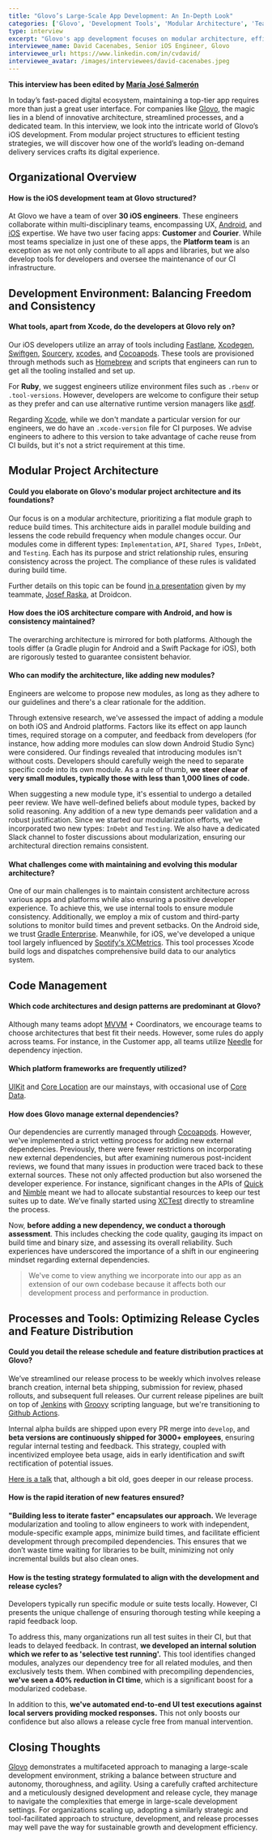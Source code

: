 ```yaml
---
title: "Glovo’s Large-Scale App Development: An In-Depth Look"
categories: ['Glovo', 'Development Tools', 'Modular Architecture', 'Team structure', 'Dependency Injection']
type: interview
excerpt: "Glovo's app development focuses on modular architecture, efficient processes, and a robust team to ensure a top-tier digital experience."
interviewee_name: David Cacenabes, Senior iOS Engineer, Glovo
interviewee_url: https://www.linkedin.com/in/cvdavid/
interviewee_avatar: /images/interviewees/david-cacenabes.jpeg
---
```


**This interview has been edited by [María José Salmerón](https://www.linkedin.com/in/mariajosesalmeron/)**

In today’s fast-paced digital ecosystem, maintaining a top-tier app requires more than just a great user interface. For companies like [Glovo](https://glovoapp.com/), the magic lies in a blend of innovative architecture, streamlined processes, and a dedicated team. In this interview, we look into the intricate world of Glovo’s iOS development. From modular project structures to efficient testing strategies, we will discover how one of the world’s leading on-demand delivery services crafts its digital experience.  

## Organizational Overview

#### How is the iOS development team at Glovo structured?

At Glovo we have a team of over **30 iOS engineers**. These engineers collaborate within multi-disciplinary teams, encompassing UX, [Android](https://www.android.com), and [iOS](https://en.wikipedia.org/wiki/IOS) expertise. We have two user facing apps: **Customer** and **Courier**. While most teams specialize in just one of these apps, the **Platform team** is an exception as we not only contribute to all apps and libraries, but we also develop tools for developers and oversee the maintenance of our CI infrastructure.

## Development Environment: Balancing Freedom and Consistency

#### What tools, apart from Xcode, do the developers at Glovo rely on?

Our iOS developers utilize an array of tools including [Fastlane](https://github.com/fastlane/fastlane), [Xcodegen](https://github.com/yonaskolb/XcodeGen), [Swiftgen](https://github.com/SwiftGen/SwiftGen), [Sourcery](https://github.com/krzysztofzablocki/Sourcery), [xcodes](https://github.com/XcodesOrg/xcodes), and [Cocoapods](https://github.com/CocoaPods/CocoaPods). These tools are provisioned through methods such as [Homebrew](https://brew.sh) and scripts that engineers can run to get all the tooling installed and set up. 

For **Ruby**, we suggest engineers utilize environment files such as `.rbenv` or `.tool-versions`. However, developers are welcome to configure their setup as they prefer and can use alternative runtime version managers like [asdf](https://asdf-vm.com).

Regarding [Xcode](https://en.wikipedia.org/wiki/Xcode), while we don't mandate a particular version for our engineers, we do have an `.xcode-version` file for CI purposes. We advise engineers to adhere to this version to take advantage of cache reuse from CI builds, but it's not a strict requirement at this time.

## Modular Project Architecture

#### Could you elaborate on Glovo's modular project architecture and its foundations?

Our focus is on a modular architecture, prioritizing a flat module graph to reduce build times. This architecture aids in parallel module building and lessens the code rebuild frequency when module changes occur. Our modules come in different types: `Implementation`, `API`, `Shared Types`, `InDebt`, and `Testing`. Each has its purpose and strict relationship rules, ensuring consistency across the project. The compliance of these rules is validated during build time.


Further details on this topic can be found [in a presentation](https://www.droidcon.com/2022/11/15/modularization-flatten-your-graph-and-get-the-real-benefits/) given by my teammate, [Josef Raska](https://twitter.com/josef_raska), at Droidcon.

#### How does the iOS architecture compare with Android, and how is consistency maintained?

The overarching architecture is mirrored for both platforms. Although the tools differ (a Gradle plugin for Android and a Swift Package for iOS), both are rigorously tested to guarantee consistent behavior.

#### Who can modify the architecture, like adding new modules?

Engineers are welcome to propose new modules, as long as they adhere to our guidelines and there's a clear rationale for the addition.

Through extensive research, we've assessed the impact of adding a module on both iOS and Android platforms. Factors like its effect on app launch times, required storage on a computer, and feedback from developers (for instance, how adding more modules can slow down Android Studio Sync) were considered. Our findings revealed that introducing modules isn't without costs. Developers should carefully weigh the need to separate specific code into its own module. As a rule of thumb, **we steer clear of very small modules, typically those with less than 1,000 lines of code.**

When suggesting a new module type, it's essential to undergo a detailed peer review. We have well-defined beliefs about module types, backed by solid reasoning. Any addition of a new type demands peer validation and a robust justification. Since we started our modularization efforts, we've incorporated two new types: `InDebt` and `Testing`. We also have a dedicated Slack channel to foster discussions about modularization, ensuring our architectural direction remains consistent.

#### What challenges come with maintaining and evolving this modular architecture?

One of our main challenges is to maintain consistent architecture across various apps and platforms while also ensuring a positive developer experience. To achieve this, we use internal tools to ensure module consistency. Additionally, we employ a mix of custom and third-party solutions to monitor build times and prevent setbacks. On the Android side, we trust [Gradle Enterprise](https://gradle.com). Meanwhile, for iOS, we've developed a unique tool largely influenced by [Spotify's XCMetrics](https://xcmetrics.io/). This tool processes Xcode build logs and dispatches comprehensive build data to our analytics system.

## Code Management

#### Which code architectures and design patterns are predominant at Glovo?

Although many teams adopt [MVVM](https://en.wikipedia.org/wiki/Model–view–viewmodel) + Coordinators, we encourage teams to choose architectures that best fit their needs. However, some rules do apply across teams. For instance, in the Customer app, all teams utilize [Needle](https://github.com/uber/needle) for dependency injection.

#### Which platform frameworks are frequently utilized?

[UIKit](https://developer.apple.com/documentation/uikit) and [Core Location](https://developer.apple.com/documentation/corelocation) are our mainstays, with occasional use of [Core Data](https://developer.apple.com/documentation/coredata/).

#### How does Glovo manage external dependencies?

Our dependencies are currently managed through [Cocoapods](https://cocoapods.org). However, we've implemented a strict vetting process for adding new external dependencies. Previously, there were fewer restrictions on incorporating new external dependencies, but after examining numerous post-incident reviews, we found that many issues in production were traced back to these external sources. These not only affected production but also worsened the developer experience. For instance, significant changes in the APIs of [Quick](https://github.com/Quick/Quick) and [Nimble](https://github.com/Quick/nimble) meant we had to allocate substantial resources to keep our test suites up to date. We’ve finally started using [XCTest](https://developer.apple.com/documentation/xctest) directly to streamline the process.

Now, **before adding a new dependency, we conduct a thorough assessment**. This includes checking the code quality, gauging its impact on build time and binary size, and assessing its overall reliability. Such experiences have underscored the importance of a shift in our engineering mindset regarding external dependencies. 

> We've come to view anything we incorporate into our app as an extension of our own codebase because it affects both our development process and performance in production.

## Processes and Tools: Optimizing Release Cycles and Feature Distribution

#### Could you detail the release schedule and feature distribution practices at Glovo?

We’ve streamlined our release process to be weekly which involves release branch creation,  internal beta shipping, submission for review, phased rollouts, and subsequent full releases. Our current release pipelines are built on top of [Jenkins](https://www.jenkins.io) with [Groovy](https://groovy-lang.org) scripting language, but we're transitioning to [Github Actions](https://docs.github.com/en/actions).

Internal alpha builds are shipped upon every PR merge into `develop`, and **beta versions are continuously shipped for 3000+ employees**, ensuring regular internal testing and feedback. This strategy, coupled with incentivized employee beta usage, aids in early identification and swift rectification of potential issues.

[Here is a talk](https://youtu.be/QIprGMU2S20) that, although a bit old, goes deeper in our release process.

#### How is the rapid iteration of new features ensured?

**"Building less to iterate faster" encapsulates our approach.** We leverage modularization and tooling to allow engineers to work with independent, module-specific example apps, minimize build times, and facilitate efficient development through precompiled dependencies. This ensures that we don’t waste time waiting for libraries to be built, minimizing not only incremental builds but also clean ones.

#### How is the testing strategy formulated to align with the development and release cycles?

Developers typically run specific module or suite tests locally. However, CI presents the unique challenge of ensuring thorough testing while keeping a rapid feedback loop.

To address this, many organizations run all test suites in their CI, but that leads to delayed feedback. In contrast, **we developed an internal solution which we refer to as 'selective test running'.** This tool identifies changed modules, analyzes our dependency tree for all related modules, and then exclusively tests them. When combined with precompiling dependencies, **we've seen a 40% reduction in CI time**, which is a significant boost for a modularized codebase.

In addition to this, **we've automated end-to-end UI test executions against local servers providing mocked responses.** This not only boosts our confidence but also allows a release cycle free from manual intervention.

## Closing Thoughts

[Glovo](https://glovoapp.com) demonstrates a multifaceted approach to managing a large-scale development environment, striking a balance between structure and autonomy, thoroughness, and agility. Using a carefully crafted architecture and a meticulously designed development and release cycle, they manage to navigate the complexities that emerge in large-scale development settings. For organizations scaling up, adopting a similarly strategic and tool-facilitated approach to structure, development, and release processes may well pave the way for sustainable growth and development efficiency.